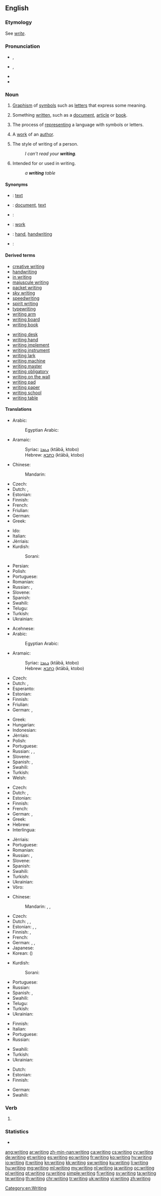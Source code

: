 ==English==

===Etymology===
See ''[[write#Etymology|write]]''.

===Pronunciation===
* {{a|UK}} {{enPR|rītʹĭng}}, {{IPA|/ˈɹaɪtɪŋ/|lang=en}}
* {{a|US}} {{enPR|rītʹĭng}}, {{IPA|/ˈɹaɪtɪŋ/|[ˈɹaɪ̯ɾɪŋ]|lang=en}}
* {{audio|en-us-writing.ogg|Audio (US)|lang=en}}
* {{rhymes|aɪtɪŋ|lang=en}}

===Noun===
{{wikipedia}}
{{en-noun|~}}

# {{context|uncountable|lang=en}} [[w:Graphism|Graphism]] of [[symbol]]s such as [[letter]]s that express some meaning.
# {{context|uncountable|lang=en}} Something [[written]], such as a [[document]], [[article]] or [[book]].
# {{context|uncountable|lang=en}} The process of [[represent]]ing a language with symbols or letters.
# {{context|countable|lang=en}} A [[work]] of an [[author]].
# {{context|countable|lang=en}} The style of writing of a person.
#: ''I can't read your '''writing'''.''
# {{qualifier|as a modifier}} Intended for or used in writing.
#: ''a '''writing''' table''

====Synonyms====
* {{qualifier|written letters or symbols that express some meaning}}: [[text]]
* {{qualifier|something written}}: [[document]], [[text]]
* {{qualifier|process of representing a language with symbols or letters}}:
* {{qualifier|work of an author}}: [[work]]
* {{qualifier|the style of writing of a person}}: [[hand]], [[handwriting]]
* {{qualifier|intended for or used in writing}}:

====Derived terms====
{{rel-top|Terms derived from ''writing''}}
* [[creative writing]]
* [[handwriting]]
* [[in writing]]
* [[majuscule writing]]
* [[packet writing]]
* [[sky writing]]
* [[speedwriting]]
* [[spirit writing]]
* [[typewriting]]<!--noun-->
* [[writing arm]]
* [[writing board]]
* [[writing book]]
{{rel-mid}}
* [[writing desk]]
* [[writing hand]]
* [[writing implement]]
* [[writing instrument]]
* [[writing lark]]
* [[writing machine]]
* [[writing master]]
* [[writing obligatory]]
* [[writing on the wall]]
* [[writing pad]]
* [[writing paper]]
* [[writing school]]
* [[writing table]]
{{rel-bottom}}

====Translations====
{{trans-top|written letters or symbols that express some meaning}}
* Arabic: {{t|ar|كتابة|f|tr=kitaaba}}
*: Egyptian Arabic: {{t|arz|كتابة|f|tr=ketaba|sc=Arab}}
* Aramaic:
*: Syriac: [[ܟܬܒܐ]] (ktābā, ktobo) {{g|m}}
*: Hebrew: [[כתבא]] (ktābā, ktobo) {{g|m}}
* Chinese:
*: Mandarin: {{t+|cmn|文字|tr=wénzì|sc=Hani}}
* Czech: {{t+|cs|písmo|n}}
* Dutch: {{t|nl|schrijfsel|n}}, {{t+|nl|geschrift|n}}
* Estonian: {{t+|et|kiri}}
* Finnish: {{t+|fi|kirjoitus}}
* French: {{t+|fr|écriture|f}}
* Friulian: {{t|fur|scriture|f}}
* German: {{t+|de|Schrift|f}}
* Greek: {{t+|el|γραφή|f|tr=grafí}}
{{trans-mid}}
* Ido: {{t|io|skribado}}
* Italian: {{t+|it|scrittura|f}}
* Jèrriais: {{t|roa-jer|êcrituthe|f}}
* Kurdish:
*: Sorani: {{t|ku|نوسین}}
* Persian: {{t+|fa|نوشته|tr=nevešte}}
* Polish: {{t+|pl|pismo|n}}
* Portuguese: {{t+|pt|escrita|f}}
* Romanian: {{t+|ro|scriere|f}}
* Russian: {{t+|ru|письменность|f|tr=písʹmennostʹ|sc=Cyrl}}, {{t+|ru|письмо|n|tr=pisʹmó|sc=Cyrl}}
* Slovene: {{t+|sl|pisava|f}}
* Spanish: {{t+|es|escritura|f}}
* Swahili: {{t+|sw|andiko}}
* Telugu: {{t+|te|రాత|tr=raata|sc=Telu}}
* Turkish: {{t+|tr|yazı}}
* Ukrainian: {{t|uk|писемність|f|tr=pysémnist'|sc=Cyrl}}
{{trans-bottom}}

{{trans-top|something written}}
* Acehnese: {{t|ace|teunuléh}}
* Arabic: {{t|ar|كتابة|f|tr=kitaaba|sc=Arab}}
*: Egyptian Arabic: {{t|arz|كتابة|f|tr=ketaaba|sc=Arab}}
* Aramaic:
*: Syriac: [[ܟܬܒܐ]] (ktābā, ktobo) {{g|m}}
*: Hebrew: [[כתבא]] (ktābā, ktobo) {{g|m}}
* Czech: {{t|cs|spis|m}}
* Dutch: {{t|nl|schrijfsel|n}}, {{t+|nl|geschrift|n}}
* Esperanto: {{t|eo|skribaĵo}}
* Estonian: {{t|et|kirjutis}}
* Finnish: {{t+|fi|kirjoitus}}
* Friulian: {{t|fur|scriture|f}}
* German: {{t+|de|Schrift|f}}, {{t+|de|Schriftstück|n}}
{{trans-mid}}
* Greek: {{t+|el|γραπτό|f|tr=graptó}}
* Hungarian: {{t+|hu|írás}}
* Indonesian: {{t+|id|tulisan}}
* Jèrriais: {{t|roa-jer|êcrithie|f}}
* Polish: {{t+|pl|napis|m}}
* Portuguese: {{t+|pt|escrita|f}}
* Russian: {{t+|ru|писание|n|tr=pisánije|sc=Cyrl}}, {{t+|ru|запись|f|tr=zápisʹ|sc=Cyrl}}, {{t+|ru|надпись|f|tr=nádpisʹ|sc=Cyrl}}
* Slovene: {{t|sl|zapis|m}}
* Spanish: {{t+|es|escrito|m}}, {{t+|es|escritura|f}}
* Swahili: {{t+|sw|maandiko}}
* Turkish: {{t+|tr|yazı}}
* Welsh: {{t+|cy|ysgrif}}
{{trans-bottom}}

{{trans-top|the process of representing a language}}
* Czech: {{t+|cs|psaní|n}}
* Dutch: {{t|nl|geschrijf|n}}, {{t+|nl|schrijven|n}}
* Estonian: {{t|et|kirjutamine}}
* Finnish: {{t+|fi|kirjoittaminen}}
* French: {{t+|fr|écriture|f}}
* German: {{t+|de|Schreiben|n}}, {{qualifier|only idiomatic}} {{t+|de|Schrift|f}}
* Greek: {{t+|el|γραφή|f|tr=grafí}}
* Hebrew: {{t+|he|כְּתִיבָה|f|tr=ktivá|sc=Hebr}}
* Interlingua: {{t|ia|scriptura}}
{{trans-mid}}
* Jèrriais: {{t|roa-jer|êcrituthe|f}}
* Portuguese: {{t+|pt|escrita|f}}
* Romanian: {{t+|ro|scris}}
* Russian: {{t+|ru|писание|n|tr=pisánije|sc=Cyrl}}, {{t+|ru|письмо|n|tr=pisʹmó|sc=Cyrl}}
* Slovene: {{t|sl|pisanje|n}}
* Spanish: {{t+|es|escritura|f}}
* Swahili: {{t+|sw|maandiko}}
* Turkish: {{t+|tr|yazı}}
* Ukrainian: {{t|uk|письмо|n|tr=pysʹmó|sc=Cyrl}}
* Võro: {{t|vro|kirotaminõ}}
{{trans-bottom}}

{{trans-top|a work of an author}}
* Chinese:
*: Mandarin: {{t|cmn|寫作|sc=Hani}}, {{t+|cmn|写作|tr=xiězuò|sc=Hani}}, {{t+|cmn|著作|tr=zhùzuò|sc=Hani}}
* Czech: {{t|cs|spis|m}}
* Dutch: {{t|nl|schrijfsel|n}}, {{t+|nl|werk|n}}, {{t|nl|oeuvre|n}}
* Estonian: {{t|et|kirjutis}}, {{t|et|kirjatöö}}, {{t|et|teos}}
* Finnish: {{t+|fi|kirjoitus}}, {{t+|fi|teos}}
* French: {{t+|fr|œuvre|f}}
* German: {{t+|de|Schrift|f}}, {{t+|de|Arbeit|f}}, {{t+|de|Werk|n}}
* Japanese: {{t+|ja|著作|tr=ちょさく, chosaku|sc=Jpan}}
* Korean: {{t+|ko|저작|tr=Jeojak|sc=Kore}} ({{t+|ko|著作|sc=Kore}})
{{trans-mid}}
* Kurdish:
*: Sorani: {{t|ku|نوسین|sc=ku-Arab}}
* Portuguese: {{t+|pt|obra|f}}
* Russian: {{qualifier|литерату́рное}} {{t+|ru|произведение|n|tr=proizvedénije|sc=Cyrl}}
* Spanish: {{t+|es|escrito|m}}, {{t+|es|escritura|f}}
* Swahili: {{t+|sw|maandiko}}
* Telugu: {{t+|te|రచన|tr=rachana}} {{qualifier|usually plural}} {{t|te|రచనలు|tr=rachanalu}}
* Turkish: {{t+|tr|yazı}}
* Ukrainian: {{t+|uk|твір|m|tr=tvir|sc=Cyrl}}
{{trans-bottom}}

{{trans-top|style of writing of a person}}
* Finnish: {{t+|fi|käsiala}}
* Italian: {{t+|it|scrittura|f}}
* Portuguese: {{t+|pt|letra|f}}
* Russian: {{t+|ru|почерк|m|tr=póčerk|sc=Cyrl}}
{{trans-mid}}
* Swahili: {{t+|sw|maandiko}}
* Turkish: {{t+|tr|yazı}}
* Ukrainian: {{t|uk|почерк|m|tr=póčerk|sc=Cyrl}}
{{trans-bottom}}

{{trans-top|made for or used in writing}}
* Dutch: {{t|nl|schrijf-}}
* Estonian: {{t|et|kirjutus-}}
* Finnish: {{t|fi|kirjoitus-}}
{{trans-mid}}
* German: {{t|de|Schrift-}}
* Swahili: {{t+|sw|maandiko}}
{{trans-bottom}}

===Verb===
{{head|en|present participle}}

# {{present participle of|write|lang=en}}

===Statistics===
* {{rank|expected|considered|proper|758|writing|allowed|per|result}}

[[Category:en:Writing]]

[[ang:writing]]
[[ar:writing]]
[[zh-min-nan:writing]]
[[ca:writing]]
[[cs:writing]]
[[cy:writing]]
[[de:writing]]
[[et:writing]]
[[es:writing]]
[[eo:writing]]
[[fr:writing]]
[[ko:writing]]
[[hy:writing]]
[[io:writing]]
[[it:writing]]
[[kn:writing]]
[[kk:writing]]
[[sw:writing]]
[[ku:writing]]
[[li:writing]]
[[hu:writing]]
[[mg:writing]]
[[ml:writing]]
[[my:writing]]
[[nl:writing]]
[[ja:writing]]
[[oc:writing]]
[[pl:writing]]
[[pt:writing]]
[[ru:writing]]
[[simple:writing]]
[[fi:writing]]
[[sv:writing]]
[[ta:writing]]
[[te:writing]]
[[th:writing]]
[[chr:writing]]
[[tr:writing]]
[[uk:writing]]
[[vi:writing]]
[[zh:writing]]